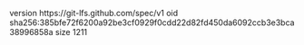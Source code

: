 version https://git-lfs.github.com/spec/v1
oid sha256:385bfe72f6200a92be3cf0929f0cdd22d82fd450da6092ccb3e3bca38996858a
size 1211
